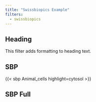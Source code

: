 ```yaml
---
title: "Swissbiopics Example"
filters:
  - swissbiopics
---
```


## Heading

This filter adds formatting to heading text.

## SBP



{{< sbp Animal_cells highlight=cytosol >}}



## SBP Full

<!-- {{< sbp-full Animal_cells >}} -->





